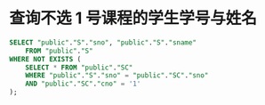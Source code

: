 # 查询不选 1 号课程的学生学号与姓名

```sql copy
SELECT "public"."S"."sno", "public"."S"."sname"
    FROM "public"."S"
WHERE NOT EXISTS (
    SELECT * FROM "public"."SC"
    WHERE "public"."S"."sno" = "public"."SC"."sno"
    AND "public"."SC"."cno" = '1'
);
```
